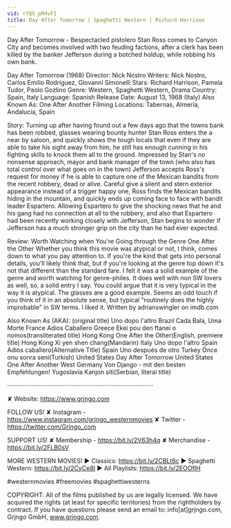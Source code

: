 ```yaml
---
vid: rYQ5_pM4vFI
title: Day After Tomorrow | Spaghetti Western | Richard Harrison
---
```


Day After Tomorrow - Bespectacled pistolero Stan Ross comes to Canyon City and becomes involved with two feuding factions, after a clerk has been killed by the banker Jefferson during a botched holdup, while robbing his own bank.

Day After Tomorrow (1968)
Director: Nick Nostro
Writers: Nick Nostro, Carlos Emilio Rodríguez, Giovanni Simonelli
Stars: Richard Harrison, Pamela Tudor, Paolo Gozlino
Genre: Western, Spaghetti Western, Drama
Country: Spain, Italy
Language: Spanish
Release Date: August 13, 1968 (Italy)
Also Known As: One After Another
Filming Locations: Tabernas, Almería, Andalucía, Spain

Story:
Turning up after having found out a few days ago that the towns bank has been robbed, glasses wearing bounty hunter Stan Ross enters the a near by saloon, and quickly shows the tough locals that even if they are able to take his sight away from him, he still has enough cunning in his fighting skills to knock them all to the ground.
Impressed by Stan's no nonsense approach, mayor and bank manager of the town (who also has total control over what goes on in the town) Jefferson accepts Ross's request for money if he is able to capture one of the Mexican bandits from the recent robbery, dead or alive.
Careful give a silent and stern exterior appearance instead of a trigger happy one, Ross finds the Mexican bandits hiding in the mountain, and quickly ends up coming face to face with bandit leader Espartero.
Allowing Espartero to give the shocking news that he and his gang had no connection at all to the robbery, and also that Espartero had been recently working closely with Jefferson, Stan begins to wonder if Jefferson has a much stronger grip on the city than he had ever expected.

Review:
Worth Watching when You're Going through the Genre One After the Other
Whether you think this movie was atypical or not, I think, comes down to what you pay attention to. If you're the kind that gets into personal details, you'll likely think that, but if you're looking at the genre top down it's not that different than the standard fare. I felt it was a solid example of the genre and worth watching for genre-philes. It does well with non SW lovers as well, so, a solid entry I say. You could argue that it is very typical in the way it is atypical. The glasses are a good example. Seems an odd touch if you think of it in an absolute sense, but typical "routinely does the highly improbable" in SW terms.
I liked it. Written by adrianswingler on imdb.com


Also Known As (AKA):
(original title) Uno dopo l'altro
Brazil Cada Bala, Uma Morte
France Adios Caballero
Greece Ekei pou den ftanei o nomos(transliterated title)
Hong Kong One After the Other(English, premiere title)
Hong Kong Xi yen shen chang(Mandarin)
Italy Uno dopo l'altro
Spain Adiós caballero(Alternative Title)
Spain Uno después de otro
Turkey Önce onu sonra seni(Turkish)
United States Day After Tomorrow
United States One After Another
West Germany Von Django - mit den besten Empfehlungen!
Yugoslavia Kanjon siti(Serbian, literal title)

····················································································

✘ Website: https://www.grjngo.com

FOLLOW US!
✘ Instagram - https://www.instagram.com/grjngo_westernmovies
✘ Twitter - https://twitter.com/Grjngo_com

SUPPORT US!
✘ Membership - https://bit.ly/2V63h4q
✘ Merchandise - https://bit.ly/2FLB0sV

MORE WESTERN MOVIES! 
► Classics: https://bit.ly/2CBLt8c 
► Spaghetti Western: https://bit.ly/2CyCe8I 
► All Playlists: https://bit.ly/2EOOfIH 

#westernmovies #freemovies #spaghettiwesterns

COPYRIGHT: All of the films published by us are legally licensed. We have acquired the rights (at least for specific territories) from the rightholders by contract. If you have questions please send an email to: info[at]grjngo.com, Grjngo GmbH, www.grjngo.com.